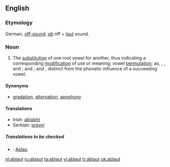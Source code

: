 ==English==

===Etymology===
German, [[off-sound]]; ''[[ab]]'' off + ''[[laut]]'' sound.

===Noun===
{{en-noun}}

# {{linguistics}} The [[substitution]] of one root vowel for another, thus indicating a corresponding [[modification]] of use or meaning; vowel [[permutation]]; as, {{term|get}}, {{term|gat}}, and {{term|got}}; {{term|sing}} and {{term|song}}; {{term|hang}} and {{term|hung}}, distinct from the phonetic influence of a succeeding vowel.

====Synonyms====
* [[gradation]], [[alternation]], [[apophony]]

====Translations====
*Irish: [[ablabht]]
*Serbian: [[prevoj]]
=====Translations to be checked=====
{{checktrans}}
*{{ttbc|Vietnamese}}: [[Aplau]]

[[nl:ablaut]]
[[ru:ablaut]]
[[ta:ablaut]]
[[vi:ablaut]]
[[tr:ablaut]]
[[uk:ablaut]]